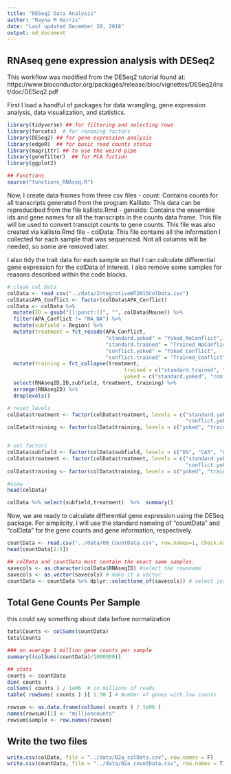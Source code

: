 ```yaml
---
title: "DESeq2 Data Analysis"
author: "Rayna M Harris"
date: "Last updated December 20, 2018"
output: md_document
---
```


## RNAseq gene expression analysis with DESeq2 

This workflow was modified from the DESeq2 tutorial found at: https://www.bioconductor.org/packages/release/bioc/vignettes/DESeq2/inst/doc/DESeq2.pdf

First I load a handful of packages for data wrangling, gene expression analysis, data visualization, and statistics.

```r
library(tidyverse) ## for filtering and selecting rows
library(forcats)  # for renaming factors
library(DESeq2) ## for gene expression analysis
library(edgeR)  ## for basic read counts status
library(magrittr) ## to use the weird pipe
library(genefilter)  ## for PCA fuction
library(ggplot2)

## Functions
source("functions_RNAseq.R")
```

Now, I create data frames from three csv files
- count: Contains counts for all transcripts generated from the program Kallisto. This data can be reproducibed from the file kallisto.Rmd
- geneids: Contains the ensemble ids and gene names for all the transcripts in the counts data frame. This file will be used to convert transcipt counts to gene counts. This file was also created via kallisto.Rmd file
- colData: This file contains all the information I collected for each sample that was sequenced. Not all columns will be needed, so some are removed later. 

I also tidy the trait data for each sample so that I can calculate differential gene expression for the colData of interest. I also remove some samples for reasons described within the code blocks.

```r
# clean col Data
colData <- read_csv("../data/IntegrativeWT2015ColData.csv")
colData$APA_Conflict <- factor(colData$APA_Conflict)
colData <- colData %>%
  mutate(ID = gsub("[[:punct:]]", "", colData$Mouse)) %>%
  filter(APA_Conflict != "NA_NA") %>%
  mutate(subfield = Region) %>%
  mutate(treatment = fct_recode(APA_Conflict,
                                "standard.yoked" = "Yoked_NoConflict",
                                "standard.trained" = "Trained_NoConflict",
                                "conflict.yoked" = "Yoked_Conflict",
                                "conflict.trained" = "Trained_Conflict")) %>%
  mutate(training = fct_collapse(treatment,
                                      trained = c("standard.trained", "conflict.trained"),
                                      yoked = c("standard.yoked", "conflict.yoked"))) %>%
  select(RNAseqID,ID,subfield, treatment, training) %>%
  arrange(RNAseqID) %>%
  droplevels() 

# reset levels
colData$treatment <- factor(colData$treatment, levels = c("standard.yoked", "standard.trained",
                                                          "conflict.yoked", "conflict.trained"))
colData$training <- factor(colData$training, levels = c("yoked", "trained"))


# set factors
colData$subfield <- factor(colData$subfield, levels = c("DG", "CA3", "CA1"))
colData$treatment <- factor(colData$treatment, levels = c("standard.yoked", "standard.trained",
                                                          "conflict.yoked", "conflict.trained"))
colData$training <- factor(colData$training, levels = c("yoked", "trained"))

#view
head(colData)

colData %>% select(subfield,treatment)  %>%  summary()
```

Now, we are ready to calculate differential gene expression using the DESeq package. For simplicity, I will use the standard nameing of "countData" and "colData" for the gene counts and gene information, respectively.

```r
countData <- read.csv("../data/00_CountData.csv", row.names=1, check.names=FALSE )
head(countData[1:5])

## colData and countData must contain the exact same samples. 
savecols <- as.character(colData$RNAseqID) #select the rowsname 
savecols <- as.vector(savecols) # make it a vector
countData <- countData %>% dplyr::select(one_of(savecols)) # select just the columns 
```

## Total Gene Counts Per Sample 
this could say something about data before normalization

```r
totalCounts <- colSums(countData)
totalCounts

### on average 1 million gene counts per sample 
summary((colSums(countData)/1000000))

## stats
counts <- countData
dim( counts )
colSums( counts ) / 1e06  # in millions of reads
table( rowSums( counts ) )[ 1:30 ] # Number of genes with low counts

rowsum <- as.data.frame(colSums( counts ) / 1e06 )
names(rowsum)[1] <- "millioncounts"
rowsum$sample <- row.names(rowsum)
```

## Write the two files

```r
write.csv(colData, file = "../data/02a_colData.csv", row.names = F)
write.csv(countData, file = "../data/02a_countData.csv", row.names = T)
```

